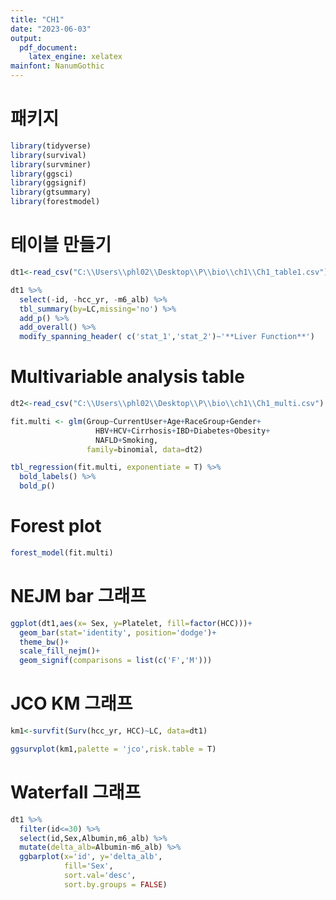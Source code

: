 ```yaml
---
title: "CH1"
date: "2023-06-03"
output:
  pdf_document:
    latex_engine: xelatex
mainfont: NanumGothic
---
```

# 패키지
```r
library(tidyverse)
library(survival)
library(survminer)
library(ggsci)
library(ggsignif)
library(gtsummary)
library(forestmodel)
```  

# 테이블 만들기  
```r
dt1<-read_csv("C:\\Users\\phl02\\Desktop\\P\\bio\\ch1\\Ch1_table1.csv") 

dt1 %>%
  select(-id, -hcc_yr, -m6_alb) %>%
  tbl_summary(by=LC,missing='no') %>% 
  add_p() %>% 
  add_overall() %>% 
  modify_spanning_header( c('stat_1','stat_2')~'**Liver Function**') 
```  
\newpage
# Multivariable analysis table  
```r
dt2<-read_csv("C:\\Users\\phl02\\Desktop\\P\\bio\\ch1\\Ch1_multi.csv")

fit.multi <- glm(Group~CurrentUser+Age+RaceGroup+Gender+
                   HBV+HCV+Cirrhosis+IBD+Diabetes+Obesity+
                   NAFLD+Smoking,
                 family=binomial, data=dt2)

tbl_regression(fit.multi, exponentiate = T) %>% 
  bold_labels() %>% 
  bold_p()
```  
\newpage  

# Forest plot  
```r
forest_model(fit.multi)
```  
\newpage  

# NEJM bar 그래프
```r
ggplot(dt1,aes(x= Sex, y=Platelet, fill=factor(HCC)))+
  geom_bar(stat='identity', position='dodge')+
  theme_bw()+
  scale_fill_nejm()+
  geom_signif(comparisons = list(c('F','M')))
```
\newpage  

# JCO KM 그래프
```r
km1<-survfit(Surv(hcc_yr, HCC)~LC, data=dt1)

ggsurvplot(km1,palette = 'jco',risk.table = T)
```  
\newpage  

# Waterfall 그래프
```r
dt1 %>% 
  filter(id<=30) %>% 
  select(id,Sex,Albumin,m6_alb) %>% 
  mutate(delta_alb=Albumin-m6_alb) %>% 
  ggbarplot(x='id', y='delta_alb',
            fill='Sex',
            sort.val='desc',
            sort.by.groups = FALSE)
```